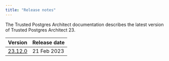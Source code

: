 ```yaml
---
title: "Release notes"
---
```


The Trusted Postgres Architect documentation describes the latest version of Trusted Postgres Architect 23. 

| Version | Release date | 
| ------- | ------------ | 
| [23.12.0](tpa_23.12.0_rel_notes) | 21 Feb 2023  |

